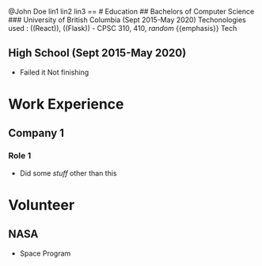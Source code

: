 @John Doe
lin1
lin2
lin3
==
# Education
## Bachelors of Computer Science
### University of British Columbia (Sept 2015-May 2020)
Techonologies used : ((React)), ((Flask))
- CPSC 310, 410, *random* {{emphasis}}
Tech



## High School (Sept 2015-May 2020)
- Failed it
Not finishing


# Work Experience
## Company 1
### Role 1
- Did some *stuff* other than this

# Volunteer
## NASA
- Space Program